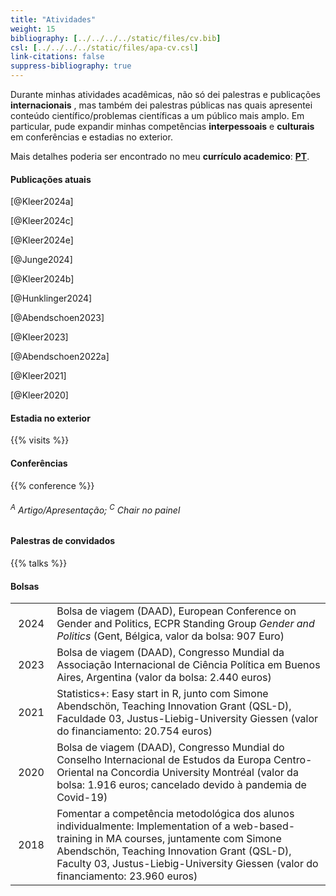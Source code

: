 ```yaml
---
title: "Atividades"
weight: 15
bibliography: [../../../../static/files/cv.bib]
csl: [../../../../static/files/apa-cv.csl]
link-citations: false
suppress-bibliography: true
--- 
```


Durante minhas atividades acadêmicas, não só dei palestras e publicações **internacionais** , mas também dei palestras públicas nas quais apresentei conteúdo científico/problemas científicas a um público mais amplo. Em particular, pude expandir minhas competências **interpessoais** e **culturais** em conferências e estadias no exterior. 

Mais detalhes poderia ser encontrado no meu **currículo academico**: [**PT**](https://bpkleer.github.io/files/kleer-cvs-pt.pdf).

#### Publicações atuais

[@Kleer2024a]

[@Kleer2024c]

[@Kleer2024e]

[@Junge2024]

[@Kleer2024b]

[@Hunklinger2024]

[@Abendschoen2023] 

[@Kleer2023]

[@Abendschoen2022a]

[@Kleer2021]

[@Kleer2020]

#### Estadia no exterior 
{{% visits %}}

#### Conferências

{{% conference %}}
<h6><sup>A</sup> Artigo/Apresentação; <sup>C</sup> Chair no painel</h6>

#### Palestras de convidados

{{% talks %}}

#### Bolsas
|   |   |
|:---:|---------------------------------|
| 2024 | Bolsa de viagem (DAAD), European Conference on Gender and Politics, ECPR Standing Group *Gender and Politics* (Gent, Bélgica, valor da bolsa: 907 Euro) |
| 2023 |  Bolsa de viagem (DAAD), Congresso Mundial da Associação Internacional de Ciência Política em Buenos Aires, Argentina (valor da bolsa: 2.440 euros) | 
| 2021 | Statistics+: Easy start in R, junto com Simone Abendschön, Teaching Innovation Grant (QSL-D), Faculdade 03, Justus-Liebig-University Giessen (valor do financiamento: 20.754 euros) |
| 2020 | Bolsa de viagem (DAAD), Congresso Mundial do Conselho Internacional de Estudos da Europa Centro-Oriental na Concordia University Montréal (valor da bolsa: 1.916 euros; cancelado devido à pandemia de Covid-19) |
| 2018 | Fomentar a competência metodológica dos alunos individualmente: Implementation of a web-based-training in MA courses, juntamente com Simone Abendschön, Teaching Innovation Grant (QSL-D), Faculty 03, Justus-Liebig-University Giessen (valor do financiamento: 23.960 euros) | 